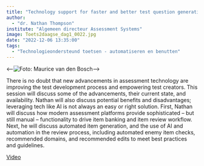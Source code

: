 ```yaml
---
title: "Technology support for faster and better test question generation"
author:
  - "dr. Nathan Thompson"
institute: "Algemeen directeur Assessment Systems"
image: Toets2daagse_dag1_0022.jpg
date: "2022-12-06 13:35:00"
tags: 
  - "Technologieondersteund toetsen - automatiseren en benutten"
---
```


::: {.column-margin}
<--![Foto: Maurice van den Bosch](Toets2daagse_dag1_0022.jpg)-->
:::

There is no doubt that new advancements in assessment technology are improving the test development process and empowering test creators. This session will discuss some of the advancements, their current state, and availability. Nathan will also discuss potential benefits and disadvantages; leveraging tech like AI is not always an easy or right solution. First, Nathan will discuss how modern assessment platforms provide sophisticated – but still manual – functionality to drive item banking and item review workflow. Next, he will discuss automated item generation, and the use of AI and automation in the review process, including automated enemy item checks, recommended domains, and recommended edits to meet best practices and guidelines.


[Video](https://tilburguniversity.cloud.panopto.eu/Panopto/Pages/Viewer.aspx?id=3677e4c3-4a9c-4d30-a0f5-af3800ef150f){.btn .btn-primary}